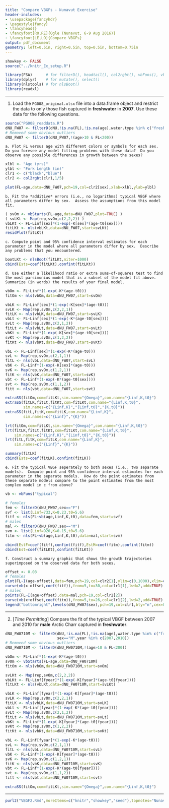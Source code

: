 ```yaml
---
title: "Compare VBGFs - Nunavut Exercise"
header-includes:
- \usepackage{fancyhdr}
- \pagestyle{fancy}
- \fancyhead{}
- \fancyfoot[RO,RE]{Ogle (Nunavut, 6-9 Aug 2016)}
- \fancyfoot[LE,LO]{Compare VBGFs}
output: pdf_document
geometry: left=0.5in, right=0.5in, top=0.5in, bottom=0.75in
---
```


```r
showkey <- FALSE
source("../knitr_Ex_setup.R")
```
```r
library(FSA)      # for filterD(), headtail(), col2rgbt(), vbFuns(), vbStart()
library(dplyr)    # for mutate(), select()
library(nlstools) # for nlsBoot()
library(readxl)
```

----

1. Load the `PG008_original.xlsx` file into a data.frame object and restrict the data to only those fish captured in **freshwater** in **2007**.  Use these data for the following questions.
```r
source("PG008_readdata.R")
dNU_FW07 <- filterD(dNU,!is.na(FL),!is.na(age),water.type %in% c("freshwater","Freshwater"),year==2007)
# Removed some obvious outliers
dNU_FW07 <- filterD(dNU_FW07,!(age>10 & FL<200))
```

    a. Plot FL versus age with different colors or symbols for each sex.  Do you foresee any model fitting problems with these data?  Do you observe any possible differences in growth between the sexes?
```r
xlbl <- "Age (yrs)"
ylbl <- "Fork Length (in)"
clr1 <- c("black","blue")
clr2 <- col2rgbt(clr1,1/5)

plot(FL~age,data=dNU_FW07,pch=19,col=clr2[sex],xlab=xlbl,ylab=ylbl)
```

    b. Fit the *additive* errors (i.e., no logarithms) typical VBGF where all parameters differ by sex.  Assess the assumptions from this model fit.
```r
( svOm <- vbStarts(FL~age,data=dNU_FW07,plot=TRUE) )
( svLKt <- Map(rep,svOm,c(2,2,2)) )
vbLKt <- FL~Linf[sex]*(1-exp(-K[sex]*(age-t0[sex])))
fitLKt <- nls(vbLKt,data=dNU_FW07,start=svLKt)
residPlot(fitLKt)
```

    c. Compute point and 95% confidence interval estimates for each parameter in the model where all parameters differ by sex.  Describe any problems that you encountered.
```r
bootLKt <- nlsBoot(fitLKt,niter=1000)
cbind(Ests=coef(fitLKt),confint(fitLKt))
```

    d. Use either a likelihood ratio or extra sums-of-squares test to find the most parsimonius model that is a subset of the model fit above.  Summarize (in words) the results of your final model.
```r
vbOm <- FL~Linf*(1-exp(-K*(age-t0)))
fitOm <- nls(vbOm,data=dNU_FW07,start=svOm)

vbLK <- FL~Linf[sex]*(1-exp(-K[sex]*(age-t0)))
svLK <- Map(rep,svOm,c(2,2,1))
fitLK <- nls(vbLK,data=dNU_FW07,start=svLK)
vbLt <- FL~Linf[sex]*(1-exp(-K*(age-t0[sex])))
svLt <- Map(rep,svOm,c(2,1,2))
fitLt <- nls(vbLt,data=dNU_FW07,start=svLt)
vbKt <- FL~Linf*(1-exp(-K[sex]*(age-t0[sex])))
svKt <- Map(rep,svOm,c(1,2,2))
fitKt <- nls(vbKt,data=dNU_FW07,start=svKt)

vbL <- FL~Linf[sex]*(1-exp(-K*(age-t0)))
svL <- Map(rep,svOm,c(2,1,1))
fitL <- nls(vbL,data=dNU_FW07,start=svL)
vbK <- FL~Linf*(1-exp(-K[sex]*(age-t0)))
svK <- Map(rep,svOm,c(1,2,1))
fitK <- nls(vbK,data=dNU_FW07,start=svK)
vbt <- FL~Linf*(1-exp(-K*(age-t0[sex])))
svt <- Map(rep,svOm,c(1,1,2))
fitt <- nls(vbt,data=dNU_FW07,start=svt)

extraSS(fitOm,com=fitLKt,sim.name="{Omega}",com.name="{Linf,K,t0}")
extraSS(fitLK,fitLt,fitKt,com=fitLKt,com.name="{Linf,K,t0}",
        sim.names=c("{Linf,K}","{Linf,t0}","{K,t0}"))
extraSS(fitL,fitK,com=fitLK,com.name="{Linf,K}",
        sim.names=c("{Linf}","{K}"))

lrt(fitOm,com=fitLKt,sim.name="{Omega}",com.name="{Linf,K,t0}")
lrt(fitLK,fitLt,fitKt,com=fitLKt,com.name="{Linf,K,t0}",
    sim.names=c("{Linf,K}","{Linf,t0}","{K,t0}"))
lrt(fitL,fitK,com=fitLK,com.name="{Linf,K}",
    sim.names=c("{Linf}","{K}"))

summary(fitLK)
cbind(Ests=coef(fitLK),confint(fitLK))
```

    e. Fit the typical VBGF seperately to both sexes (i.e., two separate models).  Compute point and 95% confidence interval estimates for each parameter in the separate models.  How do the point estimates from these separate models compare to the point estimates from the most complex model in c from above?
```r
vb <- vbFuns("typical")

# females
fem <- filterD(dNU_FW07,sex=="F")
svf <- list(Linf=733,K=0.23,t0=5.6)
fitf <- nls(FL~vb(age,Linf,K,t0),data=fem,start=svf)
# males
mal <- filterD(dNU_FW07,sex=="M")
svm <- list(Linf=920,K=0.15,t0=5.6)
fitm <- nls(FL~vb(age,Linf,K,t0),data=mal,start=svm)

cbind(EstF=coef(fitf),confint(fitf),EstM=coef(fitm),confint(fitm))
cbind(Est=coef(fitLKt),confint(fitLKt))
```

    f. Construct a summary graphic that shows the growth trajectories superimposed on the observed data for both sexes.
```r
offset <- 0.08
# females
plot(FL~I(age-offset),data=fem,pch=19,col=clr2[1],ylim=c(0,1000),xlim=c(3,30),xlab=xlbl,ylab=ylbl)
curve(vb(x-offset,coef(fitf)),from=5,to=30,col=clr1[1],lwd=2,add=TRUE)
# males
points(FL~I(age+offset),data=mal,pch=19,col=clr2[2])
curve(vb(x+offset,coef(fitm)),from=5,to=26,col=clr1[2],lwd=2,add=TRUE)
legend("bottomright",levels(dNU_FW07$sex),pch=19,col=clr1,bty="n",cex=0.8)
```

----

2. [*Time Permitting*] Compare the fit of the typical VBGF between 2007 and 2010 for **male** Arctic Charr captured in **freshwater**.

```r
dNU_FW0710M <- filterD(dNU,!is.na(FL),!is.na(age),water.type %in% c("freshwater","Freshwater"),
                       sex=="M",year %in% c(2007,2010))
# Removed some obvious outliers
dNU_FW0710M <- filterD(dNU_FW0710M,!(age>10 & FL<200))

vbOm <- FL~Linf*(1-exp(-K*(age-t0)))
svOm <- vbStarts(FL~age,data=dNU_FW0710M)
fitOm <- nls(vbOm,data=dNU_FW0710M,start=svOm)

svLKt <- Map(rep,svOm,c(2,2,2))
vbLKt <- FL~Linf[fyear]*(1-exp(-K[fyear]*(age-t0[fyear])))
fitLKt <- nls(vbLKt,data=dNU_FW0710M,start=svLKt)

vbLK <- FL~Linf[fyear]*(1-exp(-K[fyear]*(age-t0)))
svLK <- Map(rep,svOm,c(2,2,1))
fitLK <- nls(vbLK,data=dNU_FW0710M,start=svLK)
vbLt <- FL~Linf[fyear]*(1-exp(-K*(age-t0[fyear])))
svLt <- Map(rep,svOm,c(2,1,2))
fitLt <- nls(vbLt,data=dNU_FW0710M,start=svLt)
vbKt <- FL~Linf*(1-exp(-K[fyear]*(age-t0[fyear])))
svKt <- Map(rep,svOm,c(1,2,2))
fitKt <- nls(vbKt,data=dNU_FW0710M,start=svKt)

vbL <- FL~Linf[fyear]*(1-exp(-K*(age-t0)))
svL <- Map(rep,svOm,c(2,1,1))
fitL <- nls(vbL,data=dNU_FW0710M,start=svL)
vbK <- FL~Linf*(1-exp(-K[fyear]*(age-t0)))
svK <- Map(rep,svOm,c(1,2,1))
fitK <- nls(vbK,data=dNU_FW0710M,start=svK)
vbt <- FL~Linf*(1-exp(-K*(age-t0[fyear])))
svt <- Map(rep,svOm,c(1,1,2))
fitt <- nls(vbt,data=dNU_FW0710M,start=svt)

extraSS(fitOm,com=fitLKt,sim.name="{Omega}",com.name="{Linf,K,t0}")
```


----
```r
purl2("VBGF2.Rmd",moreItems=c("knitr","showkey","seed"),topnotes="Nunavut 6-9-Aug-16")
```
